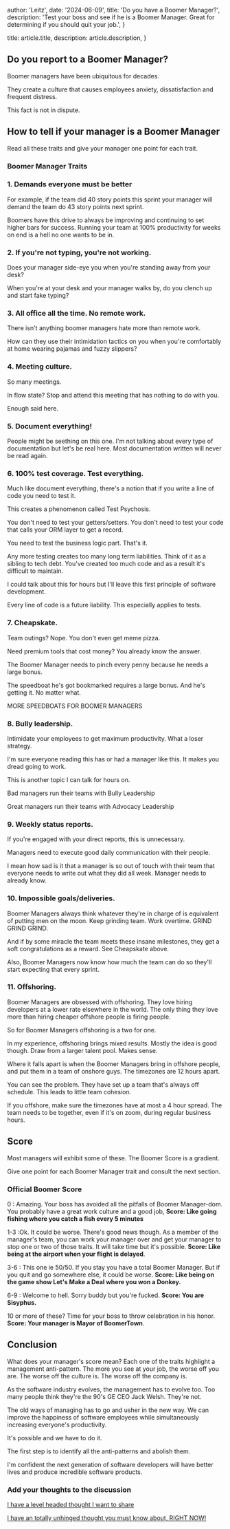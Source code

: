 
  author: 'Leitz',
  date: '2024-06-09',
  title: 'Do you have a Boomer Manager?',
  description:
    'Test your boss and see if he is a Boomer Manager. Great for determining if you should quit your job.',
}

  title: article.title,
  description: article.description,
}


## Do you report to a Boomer Manager?

Boomer managers have been ubiquitous for decades.

They create a culture that causes employees anxiety, dissatisfaction and frequent distress.

This fact is not in dispute.

## How to tell if your manager is a Boomer Manager

Read all these traits and give your manager one point for each trait.

### Boomer Manager Traits

### 1. Demands everyone must be better

For example, if the team did 40 story points this sprint your manager will demand the team do 43 story points next sprint.

Boomers have this drive to always be improving and continuing to set higher bars for success. Running your team at 100% productivity for weeks on end is a hell no one wants to be in.

### 2. If you're not typing, you're not working.

Does your manager side-eye you when you're standing away from your desk?

When you're at your desk and your manager walks by, do you clench up and start fake typing?

### 3. All office all the time. No remote work.

There isn't anything boomer managers hate more than remote work.

How can they use their intimidation tactics on you when you're comfortably at home wearing pajamas and fuzzy slippers?

### 4. Meeting culture.

So many meetings.

In flow state? Stop and attend this meeting that has nothing to do with you.

Enough said here.

### 5. Document everything!

People might be seething on this one. I'm not talking about every type of documentation but let's be real here. Most documentation written will never be read again.

### 6. 100% test coverage. Test everything.

Much like document everything, there's a notion that if you write a line of code you need to test it.

This creates a phenomenon called Test Psychosis.

You don't need to test your getters/setters. You don't need to test your code that calls your ORM layer to get a record.

You need to test the business logic part. That's it.

Any more testing creates too many long term liabilities. Think of it as a sibling to tech debt. You've created too much code and as a result it's difficult to maintain.

I could talk about this for hours but I'll leave this first principle of software development.

Every line of code is a future liability. This especially applies to tests.

### 7. Cheapskate.

Team outings? Nope. You don't even get meme pizza.

Need premium tools that cost money? You already know the answer.

The Boomer Manager needs to pinch every penny because he needs a large bonus.

The speedboat he's got bookmarked requires a large bonus. And he's getting it. No matter what.

MORE SPEEDBOATS FOR BOOMER MANAGERS

### 8. Bully leadership.

Intimidate your employees to get maximum productivity. What a loser strategy.

I'm sure everyone reading this has or had a manager like this. It makes you dread going to work.

This is another topic I can talk for hours on.

Bad managers run their teams with Bully Leadership

Great managers run their teams with Advocacy Leadership

### 9. Weekly status reports.

If you're engaged with your direct reports, this is unnecessary.

Managers need to execute good daily communication with their people.

I mean how sad is it that a manager is so out of touch with their team that everyone needs to write out what they did all week. Manager needs to already know.

### 10. Impossible goals/deliveries.

Boomer Managers always think whatever they're in charge of is equivalent of putting men on the moon. Keep grinding team. Work overtime. GRIND GRIND GRIND.

And if by some miracle the team meets these insane milestones, they get a soft congratulations as a reward. See Cheapskate above.

Also, Boomer Managers now know how much the team can do so they'll start expecting that every sprint.

### 11. Offshoring.

Boomer Managers are obsessed with offshoring. They love hiring developers at a lower rate elsewhere in the world. The only thing they love more than hiring cheaper offshore people is firing people.

So for Boomer Managers offshoring is a two for one.

In my experience, offshoring brings mixed results. Mostly the idea is good though. Draw from a larger talent pool. Makes sense.

Where it falls apart is when the Boomer Managers bring in offshore people, and put them in a team of onshore guys. The timezones are 12 hours apart.

You can see the problem. They have set up a team that's always off schedule. This leads to little team cohesion.

If you offshore, make sure the timezones have at most a 4 hour spread. The team needs to be together, even if it's on zoom, during regular business hours.

## Score

Most managers will exhibit some of these. The Boomer Score is a gradient.

Give one point for each Boomer Manager trait and consult the next section.

### Official Boomer Score

0 : Amazing. Your boss has avoided all the pitfalls of Boomer Manager-dom. You probably have a great work culture and a good job, **Score: Like going fishing where you catch a fish every 5 minutes**

1-3 :Ok. It could be worse. There's good news though. As a member of the manager's team, you can work your manager over and get your manager to stop one or two of those traits. It will take time but it's possible. **Score: Like being at the airport when your flight is delayed**.

3-6 : This one ie 50/50. If you stay you have a total Boomer Manager. But if you quit and go somewhere else, it could be worse. **Score: Like being on the game show Let's Make a Deal where you won a Donkey.**

6-9 : Welcome to hell. Sorry buddy but you're fucked. **Score: You are Sisyphus.**

10 or more of these? Time for your boss to throw celebration in his honor. **Score: Your manager is Mayor of BoomerTown**.



## Conclusion

What does your manager's score mean? Each one of the traits highlight a management anti-pattern. The more you see at your job, the worse off you are. The worse off the culture is. The worse off the company is.

As the software industry evolves, the management has to evolve too. Too many people think they're the 90's GE CEO Jack Welsh. They're not.

The old ways of managing has to go and usher in the new way. We can improve the happiness of software employees while simultaneously increasing everyone's productivity.

It's possible and we have to do it.

The first step is to identify all the anti-patterns and abolish them.

I'm confident the next generation of software developers will have better lives and produce incredible software products.

### Add your thoughts to the discussion

[I have a level headed thought I want to share](https://x.com/mleitz1/status/1800527291992113239)

[I have an totally unhinged thought you must know about, RIGHT NOW!](https://x.com/mleitz1/status/1800527291992113239)
